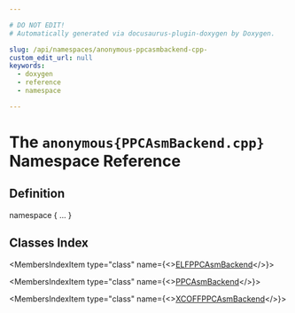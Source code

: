 ```yaml
---

# DO NOT EDIT!
# Automatically generated via docusaurus-plugin-doxygen by Doxygen.

slug: /api/namespaces/anonymous-ppcasmbackend-cpp-
custom_edit_url: null
keywords:
  - doxygen
  - reference
  - namespace

---
```





# The `anonymous{PPCAsmBackend.cpp}` Namespace Reference

<DoxygenPage pluginConfig={pluginConfig}>



## Definition

<CodeBlock>namespace &#123; ... &#125;</CodeBlock>

## Classes Index

<MembersIndex>

<MembersIndexItem
  type="class"
  name={<><a href="/docs/api/classes/anonymous-namespace-ppcasmbackend-cpp-/elfppcasmbackend">ELFPPCAsmBackend</a></>}>
</MembersIndexItem>

<MembersIndexItem
  type="class"
  name={<><a href="/docs/api/classes/anonymous-namespace-ppcasmbackend-cpp-/ppcasmbackend">PPCAsmBackend</a></>}>
</MembersIndexItem>

<MembersIndexItem
  type="class"
  name={<><a href="/docs/api/classes/anonymous-namespace-ppcasmbackend-cpp-/xcoffppcasmbackend">XCOFFPPCAsmBackend</a></>}>
</MembersIndexItem>

</MembersIndex>


</DoxygenPage>
